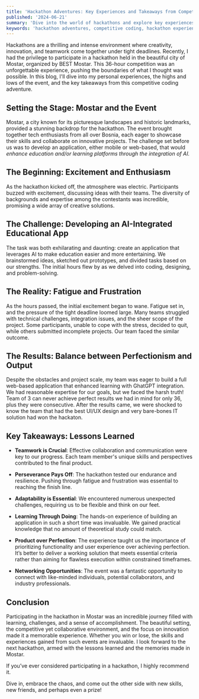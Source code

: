 ```yaml
---
title: 'Hackathon Adventures: Key Experiences and Takeaways from Competitions'
published: '2024-06-21'
summary: 'Dive into the world of hackathons and explore key experiences and takeaways from competitive coding events'
keywords: 'hackathon adventures, competitive coding, hackathon experiences, hackathon takeaways, coding competitions, hackathon lessons, AI in education, teamwork in hackathons, hackathon fatigue, Mostar hackathon, innovation in hackathons, hackathon networking'
---
```


Hackathons are a thrilling and intense environment where creativity, innovation, and teamwork come together under tight deadlines. Recently, I had the privilege to participate in a hackathon held in the beautiful city of Mostar, organized by BEST Mostar. This 36-hour competition was an unforgettable experience, pushing the boundaries of what I thought was possible. In this blog, I'll dive into my personal experiences, the highs and lows of the event, and the key takeaways from this competitive coding adventure.

## Setting the Stage: Mostar and the Event

Mostar, a city known for its picturesque landscapes and historic landmarks, provided a stunning backdrop for the hackathon. The event brought together tech enthusiasts from all over Bosnia, each eager to showcase their skills and collaborate on innovative projects. The challenge set before us was to develop an application, either mobile or web-based, that would _enhance education and/or learning platforms through the integration of AI._

## The Beginning: Excitement and Enthusiasm

As the hackathon kicked off, the atmosphere was electric. Participants buzzed with excitement, discussing ideas with their teams. The diversity of backgrounds and expertise among the contestants was incredible, promising a wide array of creative solutions.

## The Challenge: Developing an AI-Integrated Educational App

The task was both exhilarating and daunting: create an application that leverages AI to make education easier and more entertaining. We brainstormed ideas, sketched out prototypes, and divided tasks based on our strengths. The initial hours flew by as we delved into coding, designing, and problem-solving.

## The Reality: Fatigue and Frustration

As the hours passed, the initial excitement began to wane. Fatigue set in, and the pressure of the tight deadline loomed large. Many teams struggled with technical challenges, integration issues, and the sheer scope of the project. Some participants, unable to cope with the stress, decided to quit, while others submitted incomplete projects. Our team faced the similar outcome.

## The Results: Balance between Perfectionism and Output

Despite the obstacles and project scale, my team was eager to build a full web-based application that enhanced learning with GhatGPT integration. We had reasonable expertise for our goals, but we faced the harsh truth! Team of 3 can never achieve perfect results we had in mind for only 36, plus they were consecutive. After the results came, we were shocked to know the team that had the best UI/UX design and very bare-bones IT solution had won the hackaton.

## Key Takeaways: Lessons Learned

- **Teamwork is Crucial**: Effective collaboration and communication were key to our progress. Each team member's unique skills and perspectives contributed to the final product.

- **Perseverance Pays Off**: The hackathon tested our endurance and resilience. Pushing through fatigue and frustration was essential to reaching the finish line.

- **Adaptability is Essential**: We encountered numerous unexpected challenges, requiring us to be flexible and think on our feet.

- **Learning Through Doing**: The hands-on experience of building an application in such a short time was invaluable. We gained practical knowledge that no amount of theoretical study could match.

- **Product over Perfection**: The experience taught us the importance of prioritizing functionality and user experience over achieving perfection. It’s better to deliver a working solution that meets essential criteria rather than aiming for flawless execution within constrained timeframes.

- **Networking Opportunities**: The event was a fantastic opportunity to connect with like-minded individuals, potential collaborators, and industry professionals.

## Conclusion

Participating in the hackathon in Mostar was an incredible journey filled with learning, challenges, and a sense of accomplishment. The beautiful setting, the competitive yet collaborative environment, and the focus on innovation made it a memorable experience. Whether you win or lose, the skills and experiences gained from such events are invaluable. I look forward to the next hackathon, armed with the lessons learned and the memories made in Mostar.

If you’ve ever considered participating in a hackathon, I highly recommend it.

Dive in, embrace the chaos, and come out the other side with new skills, new friends, and perhaps even a prize!
